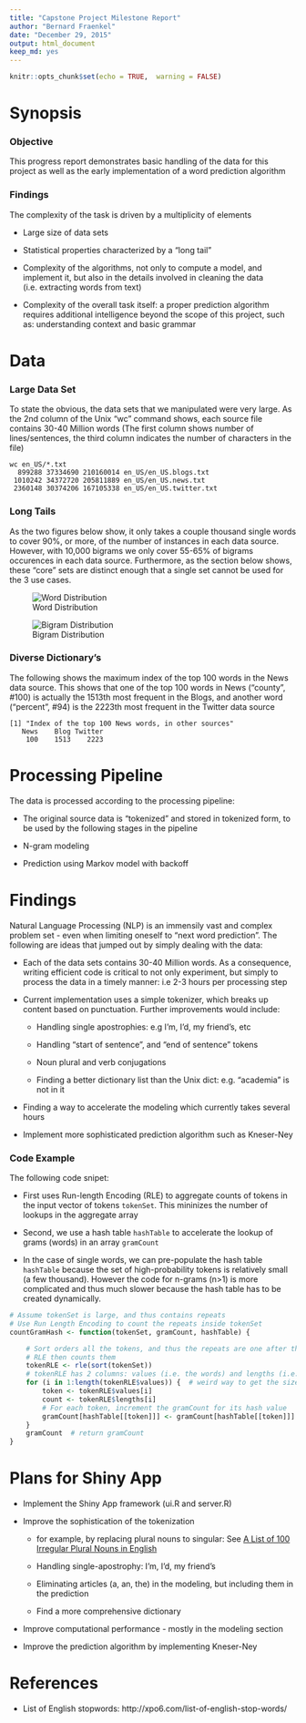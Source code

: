 ```yaml
---
title: "Capstone Project Milestone Report"
author: "Bernard Fraenkel"
date: "December 29, 2015"
output: html_document
keep_md: yes
---
```

```r
knitr::opts_chunk$set(echo = TRUE,  warning = FALSE)
```
# Synopsis

### Objective
This progress report demonstrates basic handling of the data for this project as well as the early implementation of a word prediction algorithm

### Findings
The complexity of the task is driven by a multiplicity of elements

- Large size of data sets

- Statistical properties characterized by a "long tail"

- Complexity of the algorithms, not only to compute a model, and implement it, but also in the details involved in cleaning the data (i.e. extracting words from text)

- Complexity of the overall task itself: a proper prediction algorithm requires additional intelligence beyond the scope of this project, such as: understanding context and basic grammar

# Data
### Large Data Set
To state the obvious, the data sets that we manipulated were very large. As the 2nd column of the Unix "wc" command shows, each source file contains 30-40 Million words (The first column shows number of lines/sentences, the third column indicates the number of characters in the file)
```
wc en_US/*.txt
  899288 37334690 210160014 en_US/en_US.blogs.txt
 1010242 34372720 205811889 en_US/en_US.news.txt
 2360148 30374206 167105338 en_US/en_US.twitter.txt
```

### Long Tails
As the two figures below show, it only takes a couple thousand single words to cover 90%, or more, of the number of instances in each data source. However, with 10,000 bigrams we only cover 55-65% of bigrams occurences in each data source. Furthermore, as the section below shows, these "core" sets are distinct enough that a single set cannot be used for the 3 use cases.

![Word Distribution](./Word_Distribution.png)

![Bigram Distribution](./Bigram_Distribution.png)

### Diverse Dictionary's
The following shows the maximum index of the top 100 words in the News data source. This shows that one of the top 100 words in News ("county", #100) is actually the 1513th most frequent in the Blogs, and another word ("percent", #94) is the 2223th most frequent in the Twitter data source

```
[1] "Index of the top 100 News words, in other sources"
   News    Blog Twitter 
    100    1513    2223 
```

# Processing Pipeline
The data is processed according to the processing pipeline:

- The original source data is "tokenized" and stored in tokenized form, to be used by the following stages in the pipeline

- N-gram modeling

- Prediction using Markov model with backoff

# Findings
Natural Language Processing (NLP) is an immensily vast and complex problem set  - even when limiting oneself to "next word prediction". The following are ideas that jumped out by simply dealing with the data:

* Each of the data sets contains 30-40 Million words. As a consequence, writing efficient code is critical to not only experiment, but simply to process the data in a timely manner: i.e 2-3 hours per processing step

* Current implementation uses a simple tokenizer, which breaks up content based on punctuation. Further improvements would include:

    - Handling single apostrophies: e.g I'm, I'd, my friend's, etc
 
    - Handling "start of sentence", and "end of sentence" tokens
 
    - Noun plural and verb conjugations
 
    - Finding a better dictionary list than the Unix dict: e.g. "academia" is not in it
    
* Finding a way to accelerate the modeling which currently takes several hours

* Implement more sophisticated prediction algorithm such as Kneser-Ney

### Code Example
The following code snipet:

* First uses Run-length Encoding (RLE) to aggregate counts of tokens in the input vector of tokens ```tokenSet```. This mininizes the number of lookups in the aggregate array

* Second, we use a hash table ```hashTable``` to accelerate the lookup of grams (words) in an array ```gramCount```

* In the case of single words, we can pre-populate the hash table ```hashTable``` because the set of high-probability tokens is relatively small (a few thousand). However the code for n-grams (n>1) is more complicated and thus much slower because the hash table has to be created dynamically.

```r
# Assume tokenSet is large, and thus contains repeats
# Use Run Length Encoding to count the repeats inside tokenSet
countGramHash <- function(tokenSet, gramCount, hashTable) {

	# Sort orders all the tokens, and thus the repeats are one after the other
	# RLE then counts them
	tokenRLE <- rle(sort(tokenSet))
	# tokenRLE has 2 columns: values (i.e. the words) and lengths (i.e. counts)
	for (i in 1:length(tokenRLE$values)) {  # weird way to get the size of RLE
		token <- tokenRLE$values[i]
		count <- tokenRLE$lengths[i]
		# For each token, increment the gramCount for its hash value
		gramCount[hashTable[[token]]] <- gramCount[hashTable[[token]]] + count
	}
	gramCount  # return gramCount
}
```

 


# Plans for Shiny App

* Implement the Shiny App framework (ui.R and server.R)

* Improve the sophistication of the tokenization

    * for example, by replacing plural nouns to singular: See [A List of 100 Irregular Plural Nouns in English](http://grammar.about.com/od/words/a/A-List-Of-Irregular-Plural-Nouns-In-English.htm)
    
    * Handling single-apostrophy: I'm, I'd, my friend's
    
    * Eliminating articles (a, an, the) in the modeling, but including them in the prediction
    
    * Find a more comprehensive dictionary
    
* Improve computational performance - mostly in the modeling section

* Improve the prediction algorithm by implementing Kneser-Ney

# References

* List of English stopwords: http://xpo6.com/list-of-english-stop-words/ 
